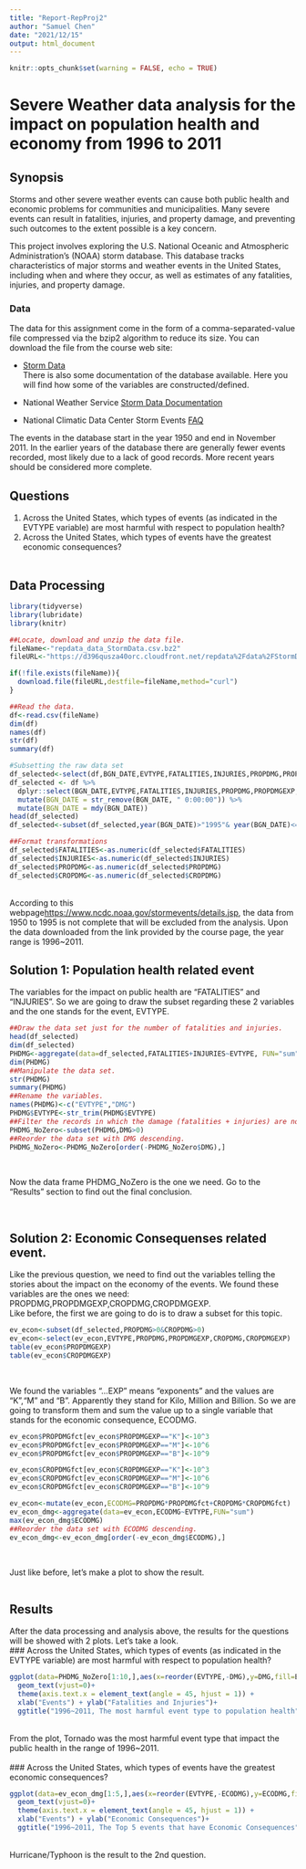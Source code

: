 ```yaml
---
title: "Report-RepProj2"
author: "Samuel Chen"
date: "2021/12/15"
output: html_document
---
```

```r
knitr::opts_chunk$set(warning = FALSE, echo = TRUE)
```
# Severe Weather data analysis for the impact on population health and economy from 1996 to 2011

## Synopsis \
Storms and other severe weather events can cause both public health and economic problems for communities and municipalities. Many severe events can result in fatalities, injuries, and property damage, and preventing such outcomes to the extent possible is a key concern.\

This project involves exploring the U.S. National Oceanic and Atmospheric Administration's (NOAA) storm database. This database tracks characteristics of major storms and weather events in the United States, including when and where they occur, as well as estimates of any fatalities, injuries, and property damage.\

### Data\
The data for this assignment come in the form of a comma-separated-value file compressed via the bzip2 algorithm to reduce its size. You can download the file from the course web site:\

- [Storm Data](https://d396qusza40orc.cloudfront.net/repdata%2Fdata%2FStormData.csv.bz2)\
There is also some documentation of the database available. Here you will find how some of the variables are constructed/defined.\

- National Weather Service [Storm Data Documentation](https://d396qusza40orc.cloudfront.net/repdata%2Fpeer2_doc%2Fpd01016005curr.pdf)\
- National Climatic Data Center Storm Events [FAQ](https://d396qusza40orc.cloudfront.net/repdata%2Fpeer2_doc%2FNCDC%20Storm%20Events-FAQ%20Page.pdf)\

The events in the database start in the year 1950 and end in November 2011. In the earlier years of the database there are generally fewer events recorded, most likely due to a lack of good records. More recent years should be considered more complete.\

## Questions\
1. Across the United States, which types of events (as indicated in the EVTYPE variable) are most harmful with respect to population health?\
2. Across the United States, which types of events have the greatest economic consequences?\
\

## Data Processing\
```r
library(tidyverse)
library(lubridate)
library(knitr)

##Locate, download and unzip the data file.
fileName<-"repdata_data_StormData.csv.bz2"
fileURL<-"https://d396qusza40orc.cloudfront.net/repdata%2Fdata%2FStormData.csv.bz2"

if(!file.exists(fileName)){
  download.file(fileURL,destfile=fileName,method="curl")
}

##Read the data.
df<-read.csv(fileName)
dim(df)
names(df)
str(df)
summary(df)

#Subsetting the raw data set
df_selected<-select(df,BGN_DATE,EVTYPE,FATALITIES,INJURIES,PROPDMG,PROPDMGEXP,CROPDMG,CROPDMGEXP)
df_selected <- df %>%
  dplyr::select(BGN_DATE,EVTYPE,FATALITIES,INJURIES,PROPDMG,PROPDMGEXP,CROPDMG,CROPDMGEXP) %>% 
  mutate(BGN_DATE = str_remove(BGN_DATE, " 0:00:00")) %>% 
  mutate(BGN_DATE = mdy(BGN_DATE)) 
head(df_selected)
df_selected<-subset(df_selected,year(BGN_DATE)>"1995"& year(BGN_DATE)<=2011)

##Format transformations
df_selected$FATALITIES<-as.numeric(df_selected$FATALITIES)
df_selected$INJURIES<-as.numeric(df_selected$INJURIES)
df_selected$PROPDMG<-as.numeric(df_selected$PROPDMG)
df_selected$CROPDMG<-as.numeric(df_selected$CROPDMG)
```
\
According to this webpage<https://www.ncdc.noaa.gov/stormevents/details.jsp>, the data from 1950 to 1995 is not complete that will be excluded from the analysis. Upon the data downloaded from the link provided by the course page, the year range is 1996~2011.
\

## Solution 1: Population health related event\
The variables for the impact on public health are "FATALITIES" and "INJURIES". So we are going to draw the subset regarding these 2 variables and the one stands for the event, EVTYPE.\
```r
##Draw the data set just for the number of fatalities and injuries.
head(df_selected)
dim(df_selected)
PHDMG<-aggregate(data=df_selected,FATALITIES+INJURIES~EVTYPE, FUN="sum")
dim(PHDMG)
##Manipulate the data set.
str(PHDMG)
summary(PHDMG)
##Rename the variables.
names(PHDMG)<-c("EVTYPE","DMG")
PHDMG$EVTYPE<-str_trim(PHDMG$EVTYPE)
##Filter the records in which the damage (fatalities + injuries) are not 0.
PHDMG_NoZero<-subset(PHDMG,DMG>0)
##Reorder the data set with DMG descending.
PHDMG_NoZero<-PHDMG_NoZero[order(-PHDMG_NoZero$DMG),]
```
\

Now the data frame PHDMG_NoZero is the one we need. Go to the "Results" section to find out the final conclusion.\

\

## Solution 2: Economic Consequenses related event.\
Like the previous question, we need to find out the variables telling the stories about the impact on the economy of the events. We found these variables are the ones we need: PROPDMG,PROPDMGEXP,CROPDMG,CROPDMGEXP.\
Like before, the first we are going to do is to draw a subset for this topic.\
```r
ev_econ<-subset(df_selected,PROPDMG>0&CROPDMG>0)
ev_econ<-select(ev_econ,EVTYPE,PROPDMG,PROPDMGEXP,CROPDMG,CROPDMGEXP)
table(ev_econ$PROPDMGEXP)
table(ev_econ$CROPDMGEXP)
```
\

We found the variables "...EXP" means "exponents" and the values are "K","M" and "B". Apparently they stand for Kilo, Million and Billion. So we are going to transform them and sum the value up to a single variable that stands for the economic consequence, ECODMG.\
```r
ev_econ$PROPDMGfct[ev_econ$PROPDMGEXP=="K"]<-10^3
ev_econ$PROPDMGfct[ev_econ$PROPDMGEXP=="M"]<-10^6
ev_econ$PROPDMGfct[ev_econ$PROPDMGEXP=="B"]<-10^9

ev_econ$CROPDMGfct[ev_econ$CROPDMGEXP=="K"]<-10^3
ev_econ$CROPDMGfct[ev_econ$CROPDMGEXP=="M"]<-10^6
ev_econ$CROPDMGfct[ev_econ$CROPDMGEXP=="B"]<-10^9

ev_econ<-mutate(ev_econ,ECODMG=PROPDMG*PROPDMGfct+CROPDMG*CROPDMGfct)
ev_econ_dmg<-aggregate(data=ev_econ,ECODMG~EVTYPE,FUN="sum")
max(ev_econ_dmg$ECODMG)
##Reorder the data set with ECODMG descending.
ev_econ_dmg<-ev_econ_dmg[order(-ev_econ_dmg$ECODMG),]
```
\

Just like before, let's make a plot to show the result.\

```r

```

## Results\
After the data processing and analysis above, the results for the questions will be showed with 2 plots. Let's take a look.\
### Across the United States, which types of events (as indicated in the EVTYPE variable) are most harmful with respect to population health?\
```r
ggplot(data=PHDMG_NoZero[1:10,],aes(x=reorder(EVTYPE,-DMG),y=DMG,fill=EVTYPE,label=DMG))+geom_col()+
  geom_text(vjust=0)+
  theme(axis.text.x = element_text(angle = 45, hjust = 1)) + 
  xlab("Events") + ylab("Fatalities and Injuries")+
  ggtitle("1996~2011, The most harmful event type to population health")
```
\
From the plot, Tornado was the most harmful event type that impact the public health in the range of 1996~2011.\
\
### Across the United States, which types of events have the greatest economic consequences?\
```r
ggplot(data=ev_econ_dmg[1:5,],aes(x=reorder(EVTYPE,-ECODMG),y=ECODMG,fill=EVTYPE,label=ECODMG))+geom_col()+
  geom_text(vjust=0)+
  theme(axis.text.x = element_text(angle = 45, hjust = 1)) + 
  xlab("Events") + ylab("Economic Consequences")+
  ggtitle("1996~2011, The Top 5 events that have Economic Consequences")
```
\
Hurricane/Typhoon is the result to the 2nd question.